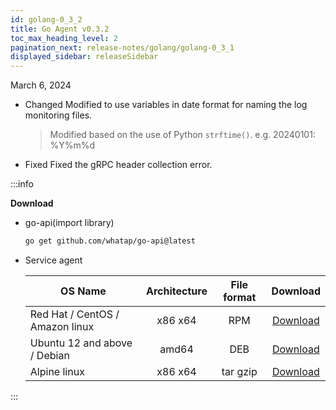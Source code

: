 ```yaml
---
id: golang-0_3_2
title: Go Agent v0.3.2
toc_max_heading_level: 2
pagination_next: release-notes/golang/golang-0_3_1
displayed_sidebar: releaseSidebar
---
```


March 6, 2024

- <Status>Changed</Status> Modified to use variables in date format for naming the log monitoring files.

  > Modified based on the use of Python `strftime()`. e.g. 20240101: %Y%m%d

- <Status>Fixed</Status> Fixed the gRPC header collection error.

:::info

**Download**

- go-api(import library)

  ```bash
  go get github.com/whatap/go-api@latest
  ```

- Service agent

  | OS Name                         | Architecture | File format |                                     Download                                     |
  | ------------------------------- | :----------: | :---------: | :------------------------------------------------------------------------------: |
  | Red Hat / CentOS / Amazon linux |    x86 x64   |     RPM     | [Download](https://repo.whatap.io/centos/6/x86_64/whatap-agent-0.3-2.x86_64.rpm) |
  | Ubuntu 12 and above / Debian    |     amd64    |     DEB     |  [Download](https://repo.whatap.io/debian/unstable/whatap-agent_0.3.2_amd64.deb) |
  | Alpine linux                    |    x86 x64   |   tar gzip  |    [Download](https://repo.whatap.io/alpine/x86_64/whatap-agent-0.3.2.tar.gz)    |

:::
